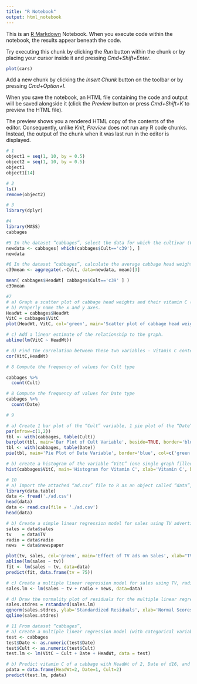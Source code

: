 ```yaml
---
title: "R Notebook"
output: html_notebook
---
```


This is an [R Markdown](http://rmarkdown.rstudio.com) Notebook. When you execute code within the notebook, the results appear beneath the code. 

Try executing this chunk by clicking the *Run* button within the chunk or by placing your cursor inside it and pressing *Cmd+Shift+Enter*. 

```r
plot(cars)
```

Add a new chunk by clicking the *Insert Chunk* button on the toolbar or by pressing *Cmd+Option+I*.

When you save the notebook, an HTML file containing the code and output will be saved alongside it (click the *Preview* button or press *Cmd+Shift+K* to preview the HTML file). 

The preview shows you a rendered HTML copy of the contents of the editor. Consequently, unlike *Knit*, *Preview* does not run any R code chunks. Instead, the output of the chunk when it was last run in the editor is displayed.

```r
# 1
object1 = seq(1, 10, by = 0.5)
object2 = seq(1, 10, by = 0.5)
object1
object1[14]
```
```r
# 2
ls()
remove(object2)
```
```r
# 3
library(dplyr)
```

```r
#4
library(MASS)
cabbages
```

```r
#5 In the dataset “cabbages”, select the data for which the cultivar (Cult) is “c39”.
newdata <- cabbages[ which(cabbages$Cult=='c39'), ]
newdata
```

```r
#6 In the dataset “cabbages”, calculate the average cabbage head weight (HeadWt) of cabbages for which cultivar is “c39”.
c39mean <- aggregate(.~Cult, data=newdata, mean)[3]

mean( cabbages$HeadWt[ cabbages$Cult=='c39' ] )
c39mean
```
```r
#7
# a) Graph a scatter plot of cabbage head weights and their vitamin C (VitC) content.
# b) Properly name the x and y axes.
HeadWt = cabbages$HeadWt
VitC = cabbages$VitC 
plot(HeadWt, VitC, col='green', main='Scatter plot of cabbage head weights and their vitamin C content', xlab="Head Weight", ylab="Vitamin C")

# c) Add a linear estimate of the relationship to the graph.
abline(lm(VitC ~ HeadWt))

# d) Find the correlation between these two variables - Vitamin C content decreases with increasing Head weight
cor(VitC,HeadWt)
```

```r
# 8 Compute the frequency of values for Cult type

cabbages %>%
  count(Cult)
```
```r
# 8 Compute the frequency of values for Date type
cabbages %>%
  count(Date)
```


```r
# 9

# a) Create 1 bar plot of the “Cult” variable, 1 pie plot of the “Date” variable and put both plots in one figure
par(mfrow=c(1,2))
tbl <- with(cabbages, table(Cult))
barplot(tbl, main='Bar Plot of Cult Variable', beside=TRUE, border='blue', col='green')
tbl <- with(cabbages, table(Date))
pie(tbl, main='Pie Plot of Date Variable', border='blue', col=c('green', 'lightblue', 'grey'))
```

```r
# b) create a histogram of the variable “VitC” (one single graph filled by the figure).
hist(cabbages$VitC, main='Histogram for Vitamin C', xlab='Vitamin C', border='blue', col="green")
```
```r
# 10
# a) Import the attached “ad.csv” file to R as an object called “data”, once using read.csv and once using fread. Add libraries if needed.
library(data.table)
data <- fread('./ad.csv')
head(data)
data <- read.csv(file = './ad.csv')
head(data)

# b) Create a simple linear regression model for sales using TV advertising variable. Does TV advertising impact sales? Predict the sales for when TV advertising is 75.
sales = data$sales
tv    = data$TV 
radio = data$radio 
news  = data$newspaper

plot(tv, sales, col='green', main='Effect of TV ads on Sales', xlab="TV ads", ylab="Sales")
abline(lm(sales ~ tv))
fit <- lm(sales ~ tv, data=data)
predict(fit, data.frame(tv = 75))

# c) Create a multiple linear regression model for sales using TV, radio, and newspaper advertising variables.
sales.lm <- lm(sales ~ tv + radio + news, data=data)

# d) Draw the normality plot of residuals for the multiple linear regression. What does it say?
sales.stdres = rstandard(sales.lm)
qqnorm(sales.stdres, ylab='Standardized Residuals', xlab='Normal Scores') 
qqline(sales.stdres)
```
```r
# 11 From dataset “cabbages”,
# a) Create a multiple linear regression model (with categorical variables) that uses Cult, Date, and HeadWt to predict VitC.
test <- cabbages
test$Date <- as.numeric(test$Date)
test$Cult <- as.numeric(test$Cult)
test.lm <- lm(VitC ~ Cult + Date + HeadWt, data = test)

# b) Predict vitamin C of a cabbage with HeadWt of 2, Date of d16, and Cult of c52.
pdata = data.frame(HeadWt=2, Date=1, Cult=2)
predict(test.lm, pdata)
```

